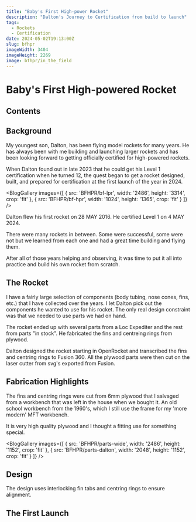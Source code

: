 ```yaml
---
title: "Baby's First High-power Rocket"
description: "Dalton's Journey to Certification from build to launch"
tags:
  - Rockets
  - Certification
date: 2024-05-02T19:13:00Z
slug: bfhpr
imageWidth: 3404
imageHeight: 2269
image: bfhpr/in_the_field
---
```

# Baby's First High-powered Rocket

## Contents

## Background

My youngest son, Dalton, has been flying model rockets for many years. 
He has always been with me building and launching larger rockets and has been looking
forward to getting officially certified for high-powered rockets.

When Dalton found out in late 2023 that he could get his Level 1 certification when he turned 12,
the quest began to get a rocket designed, built, and prepared for certification at the first launch
of the year in 2024.

<BlogGallery
  images={[
    {
      src: 'BFHPR/bf-lpr',
      width: '2486',
      height: '3314',
      crop: 'fit'
    },
    {
     src: 'BFHPR/bf-hpr',
      width: '1024',
      height: '1365',
      crop: 'fit' 
    }
  ]}
/>

Dalton flew his first rocket on 28 MAY 2016. He certified Level 1 on 4 MAY 2024.

There were many rockets in between. Some were successful, some were not but we
learned from each one and had a great time building and flying them.

After all of those years helping and observing, it was time to put it all into practice and
build his own rocket from scratch.

## The Rocket

I have a fairly large selection of components (body tubing, nose cones, fins, etc.) that I have
collected over the years. I let Dalton pick out the components he wanted to use for his rocket.
The only real design constraint was that we needed to use parts we had on hand.

The rocket ended up with several parts from a Loc Expediter and the rest from parts "in stock". He fabricated the fins and centreing rings from plywood.

Dalton designed the rocket starting in OpenRocket and transcribed the fins and centring rings to
Fusion 360. All the plywood parts were then cut on the laser cutter from svg's exported from Fusion.

## Fabrication Highlights

The fins and centring rings were cut from 6mm plywood that I salvaged from a workbench that was
left in the house when we bought it. An old school workbench from the 1960's, which I still use the
frame for my 'more modern' MFT workbench.

It is very high quality plywood and I thought a fitting use for something special.

<BlogGallery
  images={[
    {
      src: 'BFHPR/parts-wide',
      width: '2486',
      height: '1152',
      crop: 'fit'
    },
    {
     src: 'BFHPR/parts-dalton',
      width: '2048',
      height: '1152',
      crop: 'fit' 
    }
  ]}
/>

## Design

The design uses interlocking fin tabs and centring rings to ensure alignment.

<VideoPlayer
  src='BFRHPR/fincan/anim-fincan_ydqrch'
/>

<SimTabs designId='bfhpr' />

## The First Launch

<VideoPlayer
  src='BFHPR/Baby_s_First_High_Powered_Rocket_bh4cdi'
/>
